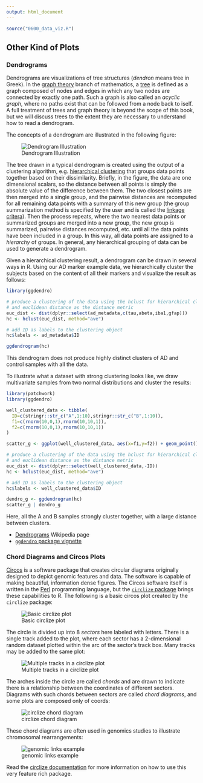 ---
output: html_document
---

```{r,include=FALSE}
source("0600_data_viz.R")
```


## Other Kind of Plots

### Dendrograms

Dendrograms are visualizations of tree structures (*dendron* means tree in
Greek). In the [graph theory](https://en.wikipedia.org/wiki/Graph_theory) branch
of mathematics, a [tree](https://en.wikipedia.org/wiki/Tree_(graph_theory)) is
defined as a graph composed of nodes and edges in which any two nodes are
connected by exactly one path. Such a graph is also called an *acyclic graph*,
where no paths exist that can be followed from a node back to iself. A full
treatment of trees and graph theory is beyond the scope of this book, but we
will discuss trees to the extent they are necessary to understand how to read a
dendrogram.

The concepts of a dendrogram are illustrated in the following figure:

![Dendrogram Illustration](dendrograms.png)

The tree drawn in a typical dendrogram is created using the output of a
clustering algorithm, e.g. [hierarchical clustering](#hierarchical-clustering)
that groups data points together based on their dissimilarity. Briefly, in the
figure, the data are one dimensional scalars, so the distance between all points
is simply the absolute value of the difference between them. The two closest
points are then merged into a single group, and the pairwise distances are
recomputed for all remaining data points with a summary of this new group (the
group summarization method is specified by the user and is called the [linkage
critera](https://en.wikipedia.org/wiki/Hierarchical_clustering#Linkage_criteria)).
Then the process repeats, where the two nearest data points or summarized groups
are merged into a new group, the new group is summarized, pairwise distances
recomputed, etc. until all the data points have been included in a group. In
this way, all data points are assigned to a *hierarchy* of groups. In general,
any hierarchical grouping of data can be used to generate a dendrogram.

Given a hierarchical clustering result, a dendrogram can be drawn in several
ways in R. Using our AD marker example data, we hierarchically cluster the
subjects based on the content of all their markers and visualize the result as
follows:

```{r dendro full}
library(ggdendro)

# produce a clustering of the data using the hclust for hierarchical clustering
# and euclidean distance as the distance metric
euc_dist <- dist(dplyr::select(ad_metadata,c(tau,abeta,iba1,gfap)))
hc <- hclust(euc_dist, method="ave")

# add ID as labels to the clustering object
hc$labels <- ad_metadata$ID

ggdendrogram(hc)
```

This dendrogram does not produce highly distinct clusters of AD and control
samples with all the data.

To illustrate what a dataset with strong clustering looks like, we draw
multivariate samples from two normal distributions and cluster the results:

```{r dendro strong}
library(patchwork)
library(ggdendro)

well_clustered_data <- tibble(
  ID=c(stringr::str_c("A",1:10),stringr::str_c("B",1:10)),
  f1=c(rnorm(10,0,1),rnorm(10,10,1)),
  f2=c(rnorm(10,0,1),rnorm(10,10,1))
)

scatter_g <- ggplot(well_clustered_data, aes(x=f1,y=f2)) + geom_point()

# produce a clustering of the data using the hclust for hierarchical clustering
# and euclidean distance as the distance metric
euc_dist <- dist(dplyr::select(well_clustered_data,-ID))
hc <- hclust(euc_dist, method="ave")

# add ID as labels to the clustering object
hc$labels <- well_clustered_data$ID

dendro_g <- ggdendrogram(hc)
scatter_g | dendro_g
```

Here, all the A and B samples strongly cluster together, with a large distance
between clusters.

::: {.box .readmore}
* [Dendrograms](https://en.wikipedia.org/wiki/Dendrogram) Wikipedia page
* [`ggdendro` package vignette](https://cran.r-project.org/web/packages/ggdendro/vignettes/ggdendro.html)
:::

### Chord Diagrams and Circos Plots

[Circos](http://circos.ca/) is a software package that creates circular
diagrams originally designed to depict genomic features and data. The software
is capable of making beautiful, information dense figures. The Circos software
itself is written in the [Perl](https://www.perl.org/) programming language, but
the [`circlize` package](https://jokergoo.github.io/circlize_book/book/) brings
these capabilities to R. The following is a basic circos plot created by the
`circlize` package:

![Basic circlize plot](circlize-glance-track-1-1.png)

The circle is divided up into 8 *sectors* here labeled with letters. There is a
single track added to the plot, where each sector has a 2-dimensional random
dataset plotted within the arc of the sector's track box. Many tracks may be
added to the same plot:

![Multiple tracks in a circlize plot](circlize-glance-track-links-1.png)

The arches inside the circle are called *chords* and are drawn to indicate there
is a relationship between the coordinates of different sectors. Diagrams with
such chords between sectors are called *chord diagrams*, and some plots are
composed only of coords:

![circlize chord diagram](chord-diagram-basic-1.png)

These chord diagrams are often used in genomics studies to illustrate
chromosomal rearrangements:

![genomic links example](genomic-links-1.png)


Read the [circlize documentation](https://jokergoo.github.io/circlize_book/book/)
for more information on how to use this very feature rich package.
